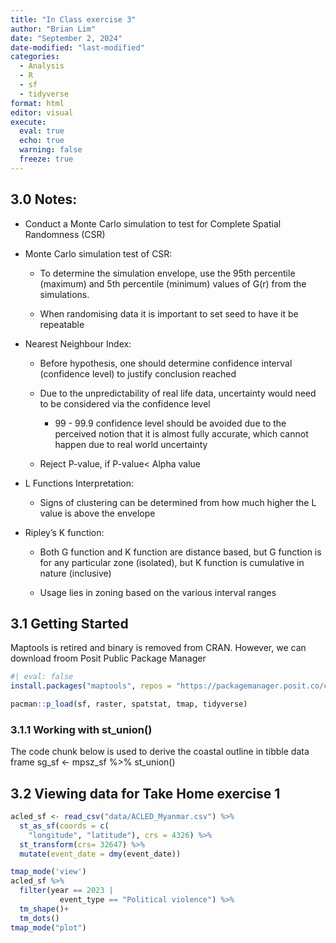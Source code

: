 ```yaml
---
title: "In Class exercise 3"
author: "Brian Lim"
date: "September 2, 2024"
date-modified: "last-modified"
categories:
  - Analysis
  - R
  - sf
  - tidyverse
format: html
editor: visual
execute: 
  eval: true
  echo: true
  warning: false
  freeze: true
---
```


## **3.0 Notes**:

-   Conduct a Monte Carlo simulation to test for Complete Spatial Randomness (CSR)

-   Monte Carlo simulation test of CSR:

    -   To determine the simulation envelope, use the 95th percentile (maximum) and 5th percentile (minimum) values of G(r) from the simulations.

    -   When randomising data it is important to set seed to have it be repeatable

-   Nearest Neighbour Index:

    -   Before hypothesis, one should determine confidence interval (confidence level) to justify conclusion reached

    -   Due to the unpredictability of real life data, uncertainty would need to be considered via the confidence level

        -   99 - 99.9 confidence level should be avoided due to the perceived notion that it is almost fully accurate, which cannot happen due to real world uncertainty

    -   Reject P-value, if P-value\< Alpha value

-   L Functions Interpretation:

    -   Signs of clustering can be determined from how much higher the L value is above the envelope

-   Ripley's K function:

    -   Both G function and K function are distance based, but G function is for any particular zone (isolated), but K function is cumulative in nature (inclusive)

    -   Usage lies in zoning based on the various interval ranges

## **3.1 Getting Started**

Maptools is retired and binary is removed from CRAN. However, we can download froom Posit Public Package Manager

```r
#| eval: false
install.packages("maptools", repos = "https://packagemanager.posit.co/cran/2023-10-13")
```

```r
pacman::p_load(sf, raster, spatstat, tmap, tidyverse)
```

### **3.1.1 Working with st_union()**

The code chunk below is used to derive the coastal outline in tibble data frame sg_sf \<- mpsz_sf %\>% st_union()

## **3.2 Viewing data for Take Home exercise 1**

```r
acled_sf <- read_csv("data/ACLED_Myanmar.csv") %>% 
  st_as_sf(coords = c(
    "longitude", "latitude"), crs = 4326) %>% 
  st_transform(crs= 32647) %>%
  mutate(event_date = dmy(event_date))
```

```r
tmap_mode('view')
acled_sf %>%
  filter(year == 2023 |
           event_type == "Political violence") %>%
  tm_shape()+
  tm_dots()
tmap_mode("plot")
  
```
